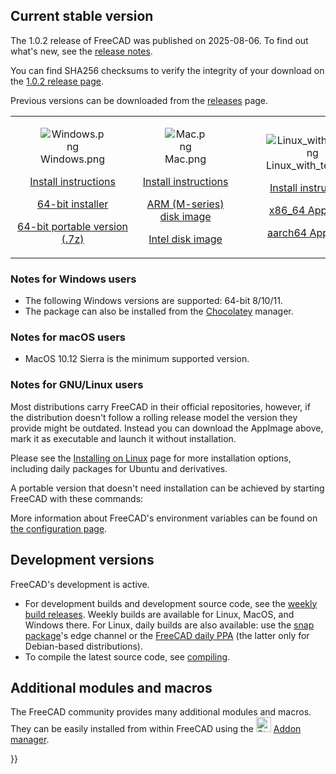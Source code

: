 <languages/>
{{TOCright}}
<translate>

== Current stable version == <!--T:2-->

<!--T:3-->
The 1.0.2 release of FreeCAD was published on 2025-08-06. To find out what's new, see the [[Release_notes_1.0|release notes]].

<!--T:53-->
You can find SHA256 checksums to verify the integrity of your download on the [https://github.com/FreeCAD/FreeCAD/releases/tag/1.0.2 1.0.2 release page].

<!--T:57-->
Previous versions can be downloaded from the [https://github.com/FreeCAD/FreeCAD/releases releases] page.

</translate><!--Do not remove this tag. It would add even more places where version info has to be kept up to date-->
{| cellpadding="20" style="font-size:120%"

| align=center | [[Image:Windows.png]]

[[Installing_on_Windows|Install instructions]]

[https://github.com/FreeCAD/FreeCAD/releases/download/1.0.2/FreeCAD_1.0.2-conda-Windows-x86_64-installer-1.exe 64-bit installer]

[https://github.com/FreeCAD/FreeCAD/releases/download/1.0.2/FreeCAD_1.0.2-conda-Windows-x86_64-py311.7z 64-bit portable version (.7z)]

| align=center | [[Image:Mac.png]]

[[Installing_on_Mac|Install instructions]]

[https://github.com/FreeCAD/FreeCAD/releases/download/1.0.2/FreeCAD_1.0.2-conda-macOS-arm64-py311.dmg ARM (M-series) disk image]

[https://github.com/FreeCAD/FreeCAD/releases/download/1.0.2/FreeCAD_1.0.2-conda-macOS-x86_64-py311.dmg Intel disk image]

| align=center | [[Image:Linux_with_text.png]]

[[Installing_on_Linux|Install instructions]]

[https://github.com/FreeCAD/FreeCAD/releases/download/1.0.2/FreeCAD_1.0.2-conda-Linux-x86_64-py311.AppImage x86_64 AppImage]

[https://github.com/FreeCAD/FreeCAD/releases/download/1.0.2/FreeCAD_1.0.2-conda-Linux-aarch64-py311.AppImage aarch64 AppImage]

|}
<translate>

=== Notes for Windows users === <!--T:58-->

<!--T:5-->
* The following Windows versions are supported: 64-bit 8/10/11.
* The package can also be installed from the [https://chocolatey.org/packages/freecad Chocolatey] manager.

=== Notes for macOS users === <!--T:59-->

<!--T:9-->
* MacOS 10.12 Sierra is the minimum supported version.

=== Notes for GNU/Linux users === <!--T:6-->

<!--T:51-->
Most distributions carry FreeCAD in their official repositories, however, if the distribution doesn't follow a rolling release model the version they provide might be outdated. Instead you can download the AppImage above, mark it as executable and launch it without installation.

<!--T:54-->
Please see the [[Installing_on_Linux|Installing on Linux]] page for more installation options, including daily packages for Ubuntu and derivatives.

<!--T:55-->
A portable version that doesn't need installation can be achieved by starting FreeCAD with these commands:

</translate>
{{Code|lang=text|code=
cd path/to/directory_containing_AppImage/
chmod +x ./name_of_AppImage_file.AppImage
HOME="$PWD/Settings" FREECAD_USER_HOME="$PWD/Settings" ./name_of_AppImage_file.AppImage
}}
<translate>

<!--T:56-->
More information about FreeCAD's environment variables can be found on [[Start_up_and_Configuration#Environment_variables|the configuration page]].

== Development versions == <!--T:60-->

<!--T:4-->
FreeCAD's development is active.
* For development builds and development source code, see the [https://github.com/FreeCAD/FreeCAD/releases weekly build releases]. Weekly builds are available for Linux, MacOS, and Windows there. For Linux, daily builds are also available: use the [[Ubuntu_Snap|snap package]]'s edge channel or the [https://launchpad.net/~freecad-maintainers/+archive/ubuntu/freecad-daily FreeCAD daily PPA] (the latter only for Debian-based distributions).
* To compile the latest source code, see [[Compiling|compiling]].

== Additional modules and macros == <!--T:44-->

<!--T:52-->
The FreeCAD community provides many additional modules and macros. They can be easily installed from within FreeCAD using the [[Image:Std_AddonMgr.svg|24px]] [[Std_AddonMgr|Addon manager]].


</translate>
{{Userdocnavi{{#translation:}}}}
